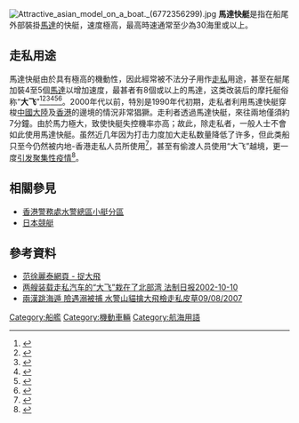{{NoteTA
|T=zh-cn:摩托艇; zh-hk:馬達快艇;zh-tw:機動船
|1=zh-cn:摩托艇; zh-hk:馬達快艇;zh-tw:機動船
}}
{{globalize|time=2014-11-29T08:29:39+00:00}}
[[File:Attractive_asian_model_on_a_boat._(6772356299).jpg|thumb]]
'''馬達快艇'''是指在船尾外部裝掛[[馬達|馬達]]的快艇，速度極高，最高時速通常至少為30海里或以上。

== 走私用途 ==
馬達快艇由於具有極高的機動性，因此經常被不法分子用作[[走私|走私]]用途，甚至在艇尾加裝4至5個[[馬達|馬達]]以增加速度，最甚者有8個或以上的馬達，这类改装后的摩托艇俗称“'''大飞'''”<ref>{{cite news|url=https://www.gmw.cn/01gmrb/1998-11/16/GB/17878%5EGM4-1608.HTM|title=北部湾：缉私艇勇斗“大飞”|work=[[光明日报|光明日报]]|date=1998-11-16|quote=利用“大飞”（高速摩托艇）走私香烟已初步受到遏制|accessdate=2022-02-17|archive-date=2022-02-16|archive-url=https://web.archive.org/web/20220216162458/https://www.gmw.cn/01gmrb/1998-11/16/GB/17878%5EGM4-1608.HTM|dead-url=no}}</ref><ref>{{cite news|url=https://news.sina.com.cn/richtalk/news/society/9902/021904.html|title=北部湾海关首次击沉走私飞艇始末|work=生活时报|date=1999-02-19|quote=“大飞”是沿海地区人们对装备有3台或3台以上发动机的高速摩托艇的俗称|accessdate=2022-02-17|archive-date=2022-02-16|archive-url=https://web.archive.org/web/20220216163927/https://news.sina.com.cn/richtalk/news/society/9902/021904.html|dead-url=no}}</ref><ref>{{cite news|url=http://www.chinanews.com.cn/2001-03-22/26/80156.html|title=珠海摧毁一个制售走私“大飞”窝点|publisher=[[中国新闻社|中国新闻社]]|date=2001-03-22|quote=超马力摩托艇速度快捷且又灵巧，犹如踏浪而飞，因此被俗称为“大飞”|accessdate=2022-02-17|archive-date=2022-02-16|archive-url=https://web.archive.org/web/20220216162415/http://www.chinanews.com.cn/2001-03-22/26/80156.html|dead-url=no}}</ref><ref>{{cite news|url=https://news.sina.com.cn/c/2001-12-25/428094.html|title=海口首次查获用于走私的“大飞” 时速达60海里|publisher=[[中国新闻网|中国新闻网]]|date=2001-12-25|quote=所谓“大飞”，是一种走私犯罪分子专门改装用于走私活动的高速摩托艇|accessdate=2022-02-17|archive-date=2022-02-16|archive-url=https://web.archive.org/web/20220216163918/https://news.sina.com.cn/c/2001-12-25/428094.html|dead-url=no}}</ref><ref>{{cite news|url=https://news.sina.com.cn/o/2005-01-14/04304825760s.shtml|title=走私“大飞”梦断北部湾 湛江海关海上缉私纪实|publisher=人民日报-华南新闻|date=2005-01-14|accessdate=2022-02-17|archive-date=2022-02-16|archive-url=https://web.archive.org/web/20220216191854/https://news.sina.com.cn/o/2005-01-14/04304825760s.shtml|dead-url=no}}</ref><ref>{{cite web|url=http://www.dayawan.gov.cn/bmpd/dsb/gzdt/content/post_4528718.html|title=大亚湾连续查获“大飞”2宗|publisher=惠州大亚湾经济技术开发区管理委员会办公室|date=2022-01-19|accessdate=2022-02-17|archive-date=2022-02-16|archive-url=https://web.archive.org/web/20220216162421/http://www.dayawan.gov.cn/bmpd/dsb/gzdt/content/post_4528718.html|dead-url=no}}</ref>。2000年代以前，特別是1990年代初期，走私者利用馬達快艇穿梭[[中國大陸|中國大陸]]及[[香港|香港]]的邊境的情況非常猖獗。走利者透過馬達快艇，來往兩地僅須約7分鐘。由於馬力極大，致使快艇失控機率亦高；故此，除走私者，一般人士不會如此使用馬達快艇。虽然近几年因为打击力度加大走私数量降低了许多，但此类船只至今仍然被内地-香港走私人员所使用<ref>{{cite news|url=https://www.oeeee.com/html/202109/24/1140661.html|title=直升机围堵“大飞”现场！广州今年已查获走私冻品五千余吨|work=[[南方都市报|南方都市报]]|date=2021-09-24|accessdate=2022-02-17|archive-date=2022-02-16|archive-url=https://web.archive.org/web/20220216190205/https://www.oeeee.com/html/202109/24/1140661.html|dead-url=no}}</ref>，甚至有偷渡人员使用“大飞”越境，更一度[[2022年2月内地籍人士自香港偷渡珠海事件|引发聚集性疫情]]<ref>{{cite news|url=http://zjwb.hizh.cn/html/2022-02/17/content_1293_5732182.htm|title=珠海加大反走私反偷渡力度 抓获十名偷渡人员|work=[[珠江晚报|珠江晚报]]|date=2022-02-17|quote=该偷渡团伙中共有十名偷渡人员，企图利用“大飞”非法入境珠海|accessdate=2022-02-26|archive-date=2022-02-17|archive-url=https://web.archive.org/web/20220217051715/http://zjwb.hizh.cn/html/2022-02/17/content_1293_5732182.htm|dead-url=no}}</ref>。

== 相關參見 ==
* [[香港警務處|香港警務處]][[水警總區|水警總區]][[小艇分區|小艇分區]]
* [[日本競艇|日本競艇]]

== 參考資料 ==
{{reflist}}

* [https://web.archive.org/web/20080316043533/http://www.ritafan.org/ritasnotesmainc16.htm 范徐麗泰網頁 - 捉大飛]
* [http://www.hicourt.gov.cn/NEWS/news_detail.asp?newsid=2002-10-10-9-26-13 两艘装载走私汽车的“大飞”栽在了北部湾 法制日报2002-10-10]{{Dead link|date=2019年12月 |bot=InternetArchiveBot |fix-attempted=yes }}
* [http://the-sun.on.cc/channels/news/20070809/20070809023038_0000.html 兩漢跳海遁 險遇溺被捕 水警山貓擒大飛檢走私皮草09/08/2007] {{Wayback|url=http://the-sun.on.cc/channels/news/20070809/20070809023038_0000.html |date=20200413070506 }}

{{Authority control}}

[[Category:船艦|Category:船艦]]
[[Category:機動車輛|Category:機動車輛]]
[[Category:航海用語|Category:航海用語]]
